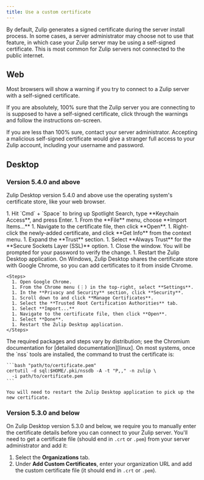 ```yaml
---
title: Use a custom certificate
---
```





By default, Zulip generates a signed certificate during the server install
process. In some cases, a server administrator may choose not to use that
feature, in which case your Zulip server may be using a self-signed
certificate. This is most common for Zulip servers not connected to the
public internet.

## Web

Most browsers will show a warning if you try to connect to a Zulip server
with a self-signed certificate.

If you are absolutely, 100% sure that the Zulip server you are connecting to
is supposed to have a self-signed certificate, click through the warnings
and follow the instructions on-screen.

If you are less than 100% sure, contact your server
administrator. Accepting a malicious self-signed certificate would
give a stranger full access to your Zulip account, including your
username and password.

## Desktop

### Version 5.4.0 and above

Zulip Desktop version 5.4.0 and above use the operating system's
certificate store, like your web browser.

<Tabs>
  <TabItem label="macOS">
    <Steps>
      1. Hit `Cmd` + `Space` to bring up Spotlight Search, type **Keychain
         Access**, and press Enter.
      1. From the **File** menu, choose **Import Items...**
      1. Navigate to the certificate file, then click **Open**.
      1. Right-click the newly-added certificate, and click **Get Info** from
         the context menu.
      1. Expand the **Trust** section.
      1. Select **Always Trust** for the **Secure Sockets Layer (SSL)** option.
      1. Close the window.  You will be prompted for your password to verify
         the change.
      1. Restart the Zulip Desktop application.
    </Steps>
  </TabItem>

  <TabItem label="Windows">
    On Windows, Zulip Desktop shares the certificate store with
    Google Chrome, so you can add certificates to it from inside
    Chrome.

    <Steps>
      1. Open Google Chrome.
      1. From the Chrome menu (⋮) in the top-right, select **Settings**.
      1. In the **Privacy and Security** section, click **Security**.
      1. Scroll down to and click **Manage Certificates**.
      1. Select the **Trusted Root Certification Authorities** tab.
      1. Select **Import...**
      1. Navigate to the certificate file, then click **Open**.
      1. Select **Done**.
      1. Restart the Zulip Desktop application.
    </Steps>
  </TabItem>

  <TabItem label="Linux">
    The required packages and steps vary by distribution; see the Chromium
    documentation for [detailed documentation][linux].  On most systems,
    once the `nss` tools are installed, the command to trust the
    certificate is:

    ```bash "path/to/certificate.pem"
    certutil -d sql:$HOME/.pki/nssdb -A -t "P,," -n zulip \
      -i path/to/certificate.pem
    ```

    You will need to restart the Zulip Desktop application to pick up the
    new certificate.
  </TabItem>
</Tabs>

### Version 5.3.0 and below

On Zulip Desktop version 5.3.0 and below, we require you to manually
enter the certificate details before you can connect to your Zulip
server. You'll need to get a certificate file (should end in `.crt` or
`.pem`) from your server administrator and add it:

<FlattenedSteps>
  <DesktopSidebarSettingsMenu />

  1. Select the **Organizations** tab.
  1. Under **Add Custom Certificates**, enter your organization URL and add
     the custom certificate file (it should end in `.crt` or `.pem`).
</FlattenedSteps>

[linux]: https://chromium.googlesource.com/chromium/src.git/+/main/docs/linux/cert_management.md
